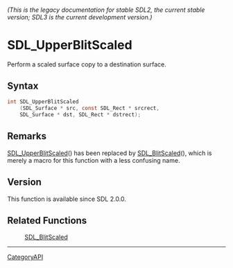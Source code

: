 ====== (This is the legacy documentation for stable SDL2, the current stable version; SDL3 is the current development version.) ======
= SDL_UpperBlitScaled =

Perform a scaled surface copy to a destination surface.

== Syntax ==

<syntaxhighlight lang='c'>
int SDL_UpperBlitScaled
    (SDL_Surface * src, const SDL_Rect * srcrect,
    SDL_Surface * dst, SDL_Rect * dstrect);
</syntaxhighlight>

== Remarks ==

[[SDL_UpperBlitScaled]]() has been replaced by [[SDL_BlitScaled]](), which
is merely a macro for this function with a less confusing name.

== Version ==

This function is available since SDL 2.0.0.

== Related Functions ==

:[[SDL_BlitScaled]]

----
[[CategoryAPI]]


